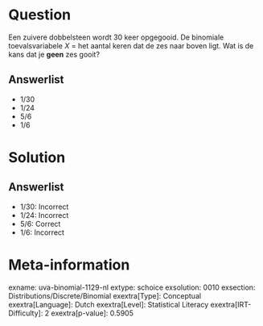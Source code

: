 Question
========

Een zuivere dobbelsteen wordt 30 keer opgegooid. De binomiale
toevalsvariabele *X* = het aantal keren dat de zes naar boven ligt. Wat
is de kans dat je **geen** zes gooit?

Answerlist
----------

* 1/30
* 1/24
* 5/6
* 1/6

Solution
========

Answerlist
----------

* 1/30: Incorrect
* 1/24: Incorrect
* 5/6: Correct
* 1/6: Incorrect

Meta-information
================
exname: uva-binomial-1129-nl
extype: schoice
exsolution: 0010
exsection: Distributions/Discrete/Binomial
exextra[Type]: Conceptual
exextra[Language]: Dutch
exextra[Level]: Statistical Literacy
exextra[IRT-Difficulty]: 2
exextra[p-value]: 0.5905
